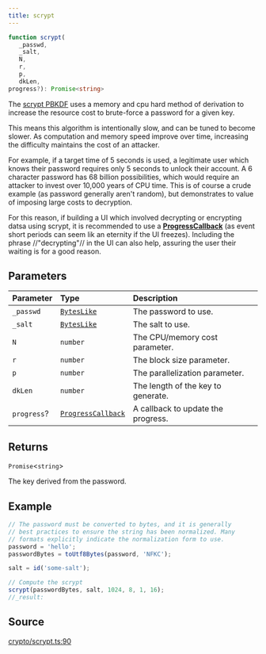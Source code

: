 ```yaml
---
title: scrypt
---
```


```ts
function scrypt(
   _passwd, 
   _salt, 
   N, 
   r, 
   p, 
   dkLen, 
progress?): Promise<string>
```

The [scrypt PBKDF](https://en.wikipedia.org/wiki/Scrypt) uses a memory and cpu hard method of derivation to increase
the resource cost to brute-force a password for a given key.

This means this algorithm is intentionally slow, and can be tuned to become slower. As computation and memory speed
improve over time, increasing the difficulty maintains the cost of an attacker.

For example, if a target time of 5 seconds is used, a legitimate user which knows their password requires only 5
seconds to unlock their account. A 6 character password has 68 billion possibilities, which would require an attacker
to invest over 10,000 years of CPU time. This is of course a crude example (as password generally aren't random), but
demonstrates to value of imposing large costs to decryption.

For this reason, if building a UI which involved decrypting or encrypting datsa using scrypt, it is recommended to
use a [**ProgressCallback**](../types-aliases/ProgressCallback) (as event short periods can seem lik an eternity if
the UI freezes). Including the phrase //"decrypting"// in the UI can also help, assuring the user their waiting is
for a good reason.

## Parameters

| Parameter | Type | Description |
| :------ | :------ | :------ |
| `_passwd` | [`BytesLike`](/content/type-aliases/BytesLike) | The password to use. |
| `_salt` | [`BytesLike`](/content/type-aliases/BytesLike) | The salt to use. |
| `N` | `number` | The CPU/memory cost parameter. |
| `r` | `number` | The block size parameter. |
| `p` | `number` | The parallelization parameter. |
| `dkLen` | `number` | The length of the key to generate. |
| `progress`? | [`ProgressCallback`](/content/type-aliases/ProgressCallback) | A callback to update the progress. |

## Returns

`Promise`\<`string`\>

The key derived from the password.

## Example

```ts
// The password must be converted to bytes, and it is generally
// best practices to ensure the string has been normalized. Many
// formats explicitly indicate the normalization form to use.
password = 'hello';
passwordBytes = toUtf8Bytes(password, 'NFKC');

salt = id('some-salt');

// Compute the scrypt
scrypt(passwordBytes, salt, 1024, 8, 1, 16);
//_result:
```

## Source

[crypto/scrypt.ts:90](https://github.com/dominant-strategies/quais.js/blob/40f3917383e9421179ebdbc4076b907a7d088144/src/crypto/scrypt.ts#L90)

